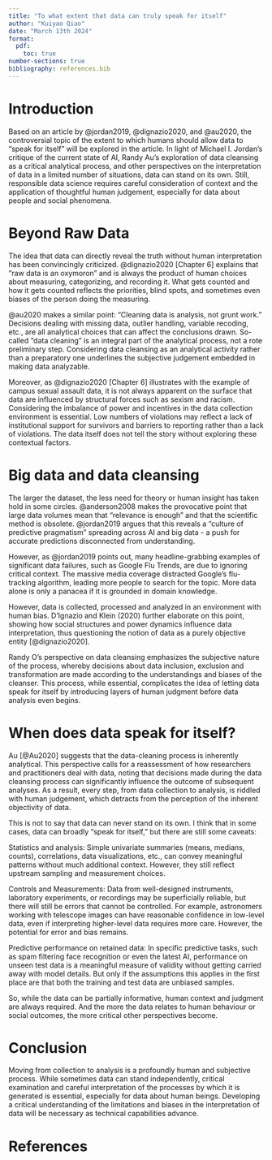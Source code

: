 ```yaml
---
title: "To what extent that data can truly speak for itself"
author: "Kuiyao Qiao"
date: "March 13th 2024"
format: 
  pdf:
    toc: true
number-sections: true
bibliography: references.bib
---
```


# Introduction

Based on an article by @jordan2019, @dignazio2020, and @au2020, the controversial topic of the extent to which humans should allow data to "speak for itself" will be explored in the article. In light of Michael I. Jordan's critique of the current state of AI, Randy Au's exploration of data cleansing as a critical analytical process, and other perspectives on the interpretation of data in a limited number of situations, data can stand on its own. Still, responsible data science requires careful consideration of context and the application of thoughtful human judgement, especially for data about people and social phenomena.

# Beyond Raw Data

The idea that data can directly reveal the truth without human interpretation has been convincingly criticized. @dignazio2020 [Chapter 6] explains that "raw data is an oxymoron" and is always the product of human choices about measuring, categorizing, and recording it. What gets counted and how it gets counted reflects the priorities, blind spots, and sometimes even biases of the person doing the measuring.

@au2020 makes a similar point: "Cleaning data is analysis, not grunt work." Decisions dealing with missing data, outlier handling, variable recoding, etc., are all analytical choices that can affect the conclusions drawn. So-called "data cleaning" is an integral part of the analytical process, not a rote preliminary step. Considering data cleansing as an analytical activity rather than a preparatory one underlines the subjective judgement embedded in making data analyzable.

Moreover, as @dignazio2020 [Chapter 6] illustrates with the example of campus sexual assault data, it is not always apparent on the surface that data are influenced by structural forces such as sexism and racism. Considering the imbalance of power and incentives in the data collection environment is essential. Low numbers of violations may reflect a lack of institutional support for survivors and barriers to reporting rather than a lack of violations. The data itself does not tell the story without exploring these contextual factors.

# Big data and data cleansing

The larger the dataset, the less need for theory or human insight has taken hold in some circles. @anderson2008 makes the provocative point that large data volumes mean that "relevance is enough" and that the scientific method is obsolete. @jordan2019 argues that this reveals a "culture of predictive pragmatism" spreading across AI and big data - a push for accurate predictions disconnected from understanding.

However, as @jordan2019 points out, many headline-grabbing examples of significant data failures, such as Google Flu Trends, are due to ignoring critical context. The massive media coverage distracted Google's flu-tracking algorithm, leading more people to search for the topic. More data alone is only a panacea if it is grounded in domain knowledge.

However, data is collected, processed and analyzed in an environment with human bias. D'Ignazio and Klein (2020) further elaborate on this point, showing how social structures and power dynamics influence data interpretation, thus questioning the notion of data as a purely objective entity [@dignazio2020].

Randy O's perspective on data cleansing emphasizes the subjective nature of the process, whereby decisions about data inclusion, exclusion and transformation are made according to the understandings and biases of the cleanser. This process, while essential, complicates the idea of letting data speak for itself by introducing layers of human judgment before data analysis even begins.

# When does data speak for itself?

Au [@Au2020] suggests that the data-cleaning process is inherently analytical. This perspective calls for a reassessment of how researchers and practitioners deal with data, noting that decisions made during the data cleansing process can significantly influence the outcome of subsequent analyses. As a result, every step, from data collection to analysis, is riddled with human judgement, which detracts from the perception of the inherent objectivity of data.

This is not to say that data can never stand on its own. I think that in some cases, data can broadly "speak for itself," but there are still some caveats:

Statistics and analysis: Simple univariate summaries (means, medians, counts), correlations, data visualizations, etc., can convey meaningful patterns without much additional context. However, they still reflect upstream sampling and measurement choices.

Controls and Measurements: Data from well-designed instruments, laboratory experiments, or recordings may be superficially reliable, but there will still be errors that cannot be controlled. For example, astronomers working with telescope images can have reasonable confidence in low-level data, even if interpreting higher-level data requires more care. However, the potential for error and bias remains.

Predictive performance on retained data: In specific predictive tasks, such as spam filtering face recognition or even the latest AI, performance on unseen test data is a meaningful measure of validity without getting carried away with model details. But only if the assumptions this applies in the first place are that both the training and test data are unbiased samples.

So, while the data can be partially informative, human context and judgment are always required. And the more the data relates to human behaviour or social outcomes, the more critical other perspectives become.

# Conclusion

Moving from collection to analysis is a profoundly human and subjective process. While sometimes data can stand independently, critical examination and careful interpretation of the processes by which it is generated is essential, especially for data about human beings. Developing a critical understanding of the limitations and biases in the interpretation of data will be necessary as technical capabilities advance.

# References

